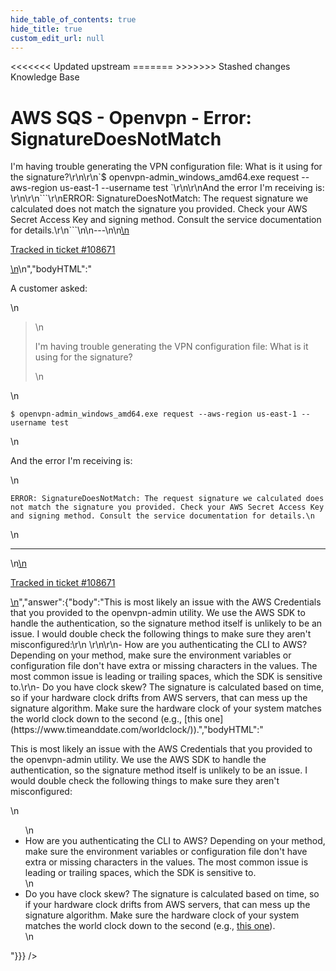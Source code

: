 ```yaml
---
hide_table_of_contents: true
hide_title: true
custom_edit_url: null
---
```



<head>
<<<<<<< Updated upstream
  <link rel="canonical" href="https://github.com/tnn-tnn-tnn-tnn-tnn-gruntwork-io/knowledge-base/discussions/439" />
=======
  <link rel="canonical" href="https://github.com/tnn-gruntwork-io/knowledge-base/discussions/439" />
>>>>>>> Stashed changes
</head>

<CenterLayout>
<span className="searchCategory">Knowledge Base</span>
<h1>AWS SQS - Openvpn - Error: SignatureDoesNotMatch</h1>
<GitHub discussion={{"id":"D_kwDOF8slf84APp3g","number":439,"author":{"login":"zackproser"},"title":"AWS SQS - Openvpn - Error: SignatureDoesNotMatch","body":"\nA customer asked: \r\n> I'm having trouble generating the VPN configuration file: What is it using for the signature?\r\n\r\n`$ openvpn-admin_windows_amd64.exe request --aws-region us-east-1 --username test `\r\n\r\nAnd the error I'm receiving is: \r\n\r\n```\r\nERROR: SignatureDoesNotMatch: The request signature we calculated does not match the signature you provided. Check your AWS Secret Access Key and signing method. Consult the service documentation for details.\r\n```\n\n---\n\n<ins datetime=\"2022-05-27T17:23:37Z\">\n  <p><a href=\"https://support.gruntwork.io/hc/requests/108671\">Tracked in ticket #108671</a></p>\n</ins>\n","bodyHTML":"<p dir=\"auto\">A customer asked:</p>\n<blockquote>\n<p dir=\"auto\">I'm having trouble generating the VPN configuration file: What is it using for the signature?</p>\n</blockquote>\n<p dir=\"auto\"><code class=\"notranslate\">$ openvpn-admin_windows_amd64.exe request --aws-region us-east-1 --username test </code></p>\n<p dir=\"auto\">And the error I'm receiving is:</p>\n<div class=\"snippet-clipboard-content notranslate position-relative overflow-auto\" data-snippet-clipboard-copy-content=\"ERROR: SignatureDoesNotMatch: The request signature we calculated does not match the signature you provided. Check your AWS Secret Access Key and signing method. Consult the service documentation for details.\"><pre class=\"notranslate\"><code class=\"notranslate\">ERROR: SignatureDoesNotMatch: The request signature we calculated does not match the signature you provided. Check your AWS Secret Access Key and signing method. Consult the service documentation for details.\n</code></pre></div>\n<hr>\n<ins datetime=\"2022-05-27T17:23:37Z\">\n  <p dir=\"auto\"><a href=\"https://support.gruntwork.io/hc/requests/108671\" rel=\"nofollow\">Tracked in ticket #108671</a></p>\n</ins>","answer":{"body":"This is most likely an issue with the AWS Credentials that you provided to the openvpn-admin utility. We use the AWS SDK to handle the authentication, so the signature method itself is unlikely to be an issue. I would double check the following things to make sure they aren't misconfigured:\r\n \r\n\r\n- How are you authenticating the CLI to AWS? Depending on your method, make sure the environment variables or configuration file don't have extra or missing characters in the values. The most common issue is leading or trailing spaces, which the SDK is sensitive to.\r\n- Do you have clock skew? The signature is calculated based on time, so if your hardware clock drifts from AWS servers, that can mess up the signature algorithm. Make sure the hardware clock of your system matches the world clock down to the second (e.g., [this one](https://www.timeanddate.com/worldclock/)).","bodyHTML":"<p dir=\"auto\">This is most likely an issue with the AWS Credentials that you provided to the openvpn-admin utility. We use the AWS SDK to handle the authentication, so the signature method itself is unlikely to be an issue. I would double check the following things to make sure they aren't misconfigured:</p>\n<ul dir=\"auto\">\n<li>How are you authenticating the CLI to AWS? Depending on your method, make sure the environment variables or configuration file don't have extra or missing characters in the values. The most common issue is leading or trailing spaces, which the SDK is sensitive to.</li>\n<li>Do you have clock skew? The signature is calculated based on time, so if your hardware clock drifts from AWS servers, that can mess up the signature algorithm. Make sure the hardware clock of your system matches the world clock down to the second (e.g., <a href=\"https://www.timeanddate.com/worldclock/\" rel=\"nofollow\">this one</a>).</li>\n</ul>"}}} />

</CenterLayout>
  

<!-- ##DOCS-SOURCER-START
{
  "sourcePlugin": "github-discussions",
  "hash": "cacded29d82fdf97d45553b7adebaf46"
}
##DOCS-SOURCER-END -->
